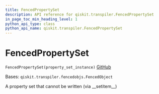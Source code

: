 ```yaml
---
title: FencedPropertySet
description: API reference for qiskit.transpiler.FencedPropertySet
in_page_toc_min_heading_level: 1
python_api_type: class
python_api_name: qiskit.transpiler.FencedPropertySet
---
```


# FencedPropertySet

<span id="qiskit.transpiler.FencedPropertySet" />

`FencedPropertySet(property_set_instance)` [GitHub](https://github.com/qiskit/qiskit/tree/stable/0.19/qiskit/transpiler/fencedobjs.py "view source code")

Bases: `qiskit.transpiler.fencedobjs.FencedObject`

A property set that cannot be written (via \_\_setitem\_\_)

